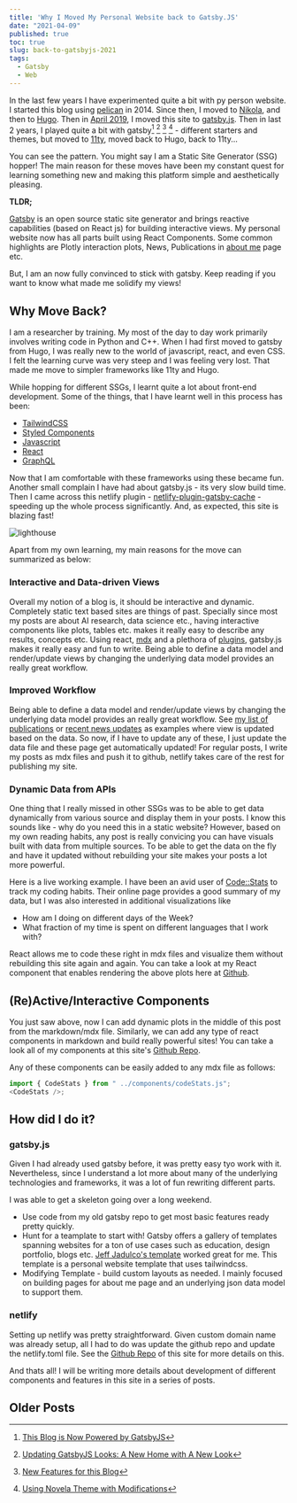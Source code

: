 ```yaml
---
title: 'Why I Moved My Personal Website back to Gatsby.JS'
date: "2021-04-09"
published: true
toc: true
slug: back-to-gatsbyjs-2021
tags:
  - Gatsby
  - Web
---
```



In the last few years I have experimented quite a bit with py person website. I started this blog
using [pelican](https://blog.getpelican.com/) in 2014. Since then, I moved to
[Nikola](https://getnikola.com/), and then to [Hugo](https://gohugo.io/). Then in
[April 2019](/blog/hugo-to-gatsby/), I moved this site to [gatsby.js](https://www.gatsbyjs.com/).
Then in last 2 years, I played quite a bit with gatsby[^1] [^2] [^3] [^4] - different starters and
themes, but moved to [11ty](https://www.11ty.dev/), moved back to Hugo, back to 11ty...

You can see the pattern. You might say I am a Static Site Generator (SSG) hopper! The main reason
for these moves have been my constant quest for learning something new and making this platform
simple and aesthetically pleasing.

<Callout type="note">

**TLDR;**

[Gatsby](https://www.gatsbyjs.com/) is an open source static site generator and brings reactive
capabilities (based on React js) for building interactive views. My personal website now has
all parts built using React Components. Some common highlights are Plotly interaction plots,
News, Publications in [about me](/about) page etc.

</Callout>

But, I am an now fully convinced to stick with gatsby. Keep reading if you want to know what made
me solidify my views!

## Why Move Back?

I am a researcher by training. My most of the day to day work primarily involves writing code in
Python and C++. When I had first moved to gatsby from Hugo, I was really new to the world of
javascript, react, and even CSS. I felt the learning curve was very steep and I was feeling very
lost. That made me move to simpler frameworks like 11ty and Hugo.

While hopping for different SSGs, I learnt quite a lot about front-end development. Some of the
things, that I have learnt well in this process has been:

- [TailwindCSS](https://tailwindcss.com/)
- [Styled Components](https://styled-components.com/)
- [Javascript](https://www.javascript.com/)
- [React](https://reactjs.org/)
- [GraphQL](https://graphql.org/)

Now that I am comfortable with these frameworks using these became fun. Another small complain
I have had about gatsby.js - its very slow build time. Then I came across this netlify plugin -
[netlify-plugin-gatsby-cache](https://github.com/jlengstorf/netlify-plugin-gatsby-cache) -
speeding up the whole process significantly. And, as expected, this site is blazing fast!

![lighthouse](https://res.cloudinary.com/sadanandsingh/image/upload/v1617993565/Screen_Shot_2021-04-06_at_6.15.56_PM_uu0k3x.png)

Apart from my own learning, my main reasons for the move can summarized as below:

### Interactive and Data-driven Views

Overall my notion of a blog is, it should be interactive and dynamic. Completely static text based
sites are things of past. Specially since most my posts are about AI research, data science etc.,
having interactive components like plots, tables etc. makes it really easy to describe any results,
concepts etc. Using react, [mdx](https://mdxjs.com/) and a plethora of
[plugins](https://www.gatsbyjs.com/plugins), gatsby.js makes it really easy and fun to write.
Being able to define a data model and render/update views by changing the underlying data model
provides an really great workflow.

### Improved Workflow

Being able to define a data model and render/update views by changing the underlying data model
provides an really great workflow. See [my list of publications](/about/#publications) or
[recent news updates](/news) as examples where view is updated based on the data.
So now, if I have to update any of these, I just update the data file and these page get
automatically updated! For regular posts, I write my posts as mdx files and push it to github,
netlify takes care of the rest for publishing my site.

### Dynamic Data from APIs

One thing that I really missed in other SSGs was to be able to get data dynamically from various
source and display them in your posts. I know this sounds like - why do you need this in a static
website? However, based on my own reading habits, any post is really convicing you can have visuals
built with data from multiple sources. To be able to get the data on the fly and have it updated
without rebuilding your site makes your posts a lot more powerful.

Here is a live working example. I have been an avid user of
[Code::Stats](https://codestats.net/users/sadanand-singh) to track my coding habits. Their online
page provides a good summary of my data, but I was also interested in additional visualizations like

- How am I doing on different days of the Week?
- What fraction of my time is spent on different languages that I work with?

<CodeStats />

React allows me to code these right in mdx files and visualize them without rebuilding this site
again and again. You can take a look at my React component that enables rendering the above plots here
at [Github](https://github.com/sadanand-singh/reckoning.dev-gatsby/blob/main/src/components/codeStats.js).


## (Re)Active/Interactive Components

You just saw above, now I can add dynamic plots in the middle of this post from the markdown/mdx
file. Similarly, we can add any type of react components in markdown and build really powerful
sites! You can take a look all of my components at this site's
[Github Repo](https://github.com/sadanand-singh/reckoning.dev-gatsby/blob/main/src/components/).

Any of these components can be easily added to any mdx file as follows:

```js
import { CodeStats } from " ../components/codeStats.js";
<CodeStats />;
```

## How did I do it?

### gatsby.js

Given I had already used gatsby before, it was pretty easy tyo work with it. Nevertheless, since I
understand a lot more about many of the underlying technologies and frameworks, it was a lot of fun
rewriting different parts.

I was able to get a skeleton going over a long weekend.

+ Use code from my old gatsby repo to get most basic features ready pretty quickly.
+ Hunt for a teamplate to start with! Gatsby offers a gallery of templates spanning websites for a
  ton of use cases such as education, design portfolio, blogs etc.
  [Jeff Jadulco's template](https://github.com/jeffjadulco/jeffjadulco.com) worked great for me.
  This template is a personal website template that uses tailwindcss.
+ Modifying Template - build custom layouts as needed. I mainly focused on building pages for about
  me page and an underlying json data model to support them.

### netlify

Setting up netlify was pretty straightforward. Given custom domain name was already setup, all
I had to do was update the github repo and update the netlify.toml file.
See the [Github Repo](https://github.com/sadanand-singh/reckoning.dev-gatsby) of this site
for more details on this.

And thats all! I will be writing more details about development of different components and
features in this site in a series of posts.


## Older Posts

[^1]: [This Blog is Now Powered by GatsbyJS](/blog/hugo-to-gatsby/)
[^2]: [Updating GatsbyJS Looks: A New Home with A New Look](/blog/gatsby-theme-new/)
[^3]: [New Features for this Blog](/blog/blog-new-features/)
[^4]: [Using Novela Theme with Modifications](/blog/novela-theme-update/)
